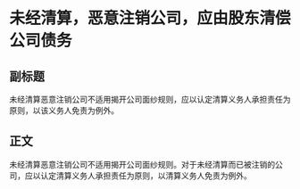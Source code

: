 # 未经清算，恶意注销公司，应由股东清偿公司债务
## 副标题
未经清算恶意注销公司不适用揭开公司面纱规则，应以认定清算义务人承担责任为原则，以该义务人免责为例外。
## 正文
未经清算恶意注销公司不适用揭开公司面纱规则。对于未经清算而已被注销的公司，应以认定清算义务人承担责任为原则，以清算义务人免责为例外。